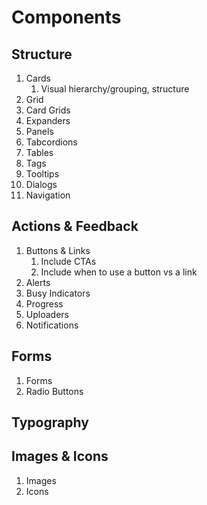 # Components

## Structure

1. Cards
   1. Visual hierarchy/grouping, structure
2. Grid
3. Card Grids
4. Expanders
5. Panels
6. Tabcordions
7. Tables
8. Tags
9. Tooltips
10. Dialogs
11. Navigation

## Actions & Feedback

1. Buttons & Links
   1. Include CTAs
   2. Include when to use a button vs a link
2. Alerts
3. Busy Indicators
4. Progress
5. Uploaders
6. Notifications

## Forms

1. Forms
2. Radio Buttons

## Typography

## Images & Icons

1. Images
2. Icons
